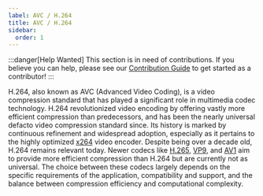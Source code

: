 ```yaml
---
label: AVC / H.264
title: AVC / H.264
sidebar:
  order: 1
---
```


:::danger[Help Wanted]
This section is in need of contributions. If you believe you can help, please see our [Contribution Guide](../contribution-guide.mdx) to get started as a contributor!
:::

H.264, also known as AVC (Advanced Video Coding), is a video compression standard that has played a significant role in multimedia codec technology. H.264 revolutionized video encoding by offering vastly more efficient compression than predecessors, and has been the nearly universal defacto video compression standard since. Its history is marked by continuous refinement and widespread adoption, especially as it pertains to the highly optimized [x264](../encoders/x264.mdx) video encoder. Despite being over a decade old, H.264 remains relevant today. Newer codecs like [H.265](../video/HEVC.mdx), [VP9](../video/VP9.mdx), and [AV1](../video/AV1.mdx) aim to provide more efficient compression than H.264 but are currently not as universal. The choice between these codecs largely depends on the specific requirements of the application, compatibility and support, and the balance between compression efficiency and computational complexity.
